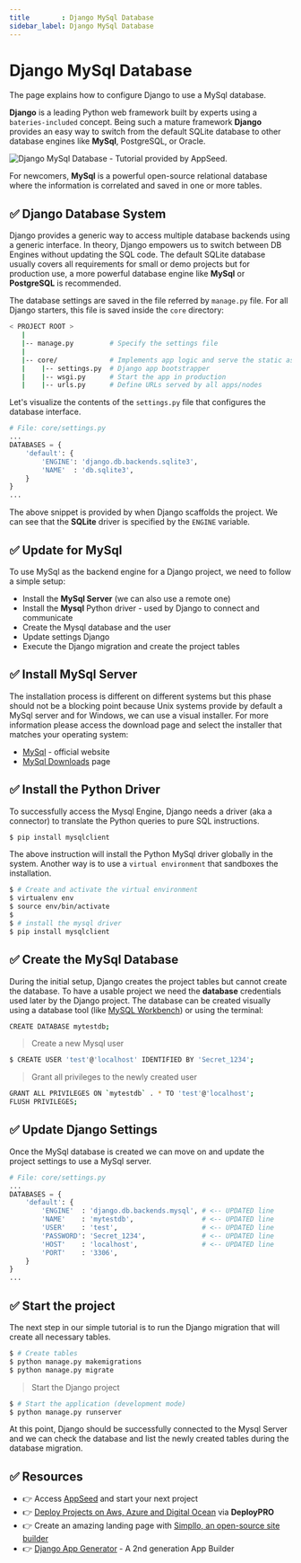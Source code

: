 ```yaml
---
title        : Django MySql Database
sidebar_label: Django MySql Database
---
```


# Django MySql Database

<SubHeading>The page explains how to configure Django to use a MySql database.</SubHeading>

**Django** is a leading Python web framework built by experts using a `bateries-included` concept. 
Being such a mature framework **Django** provides an easy way to switch from the default SQLite database to other database engines like **MySql**, PostgreSQL, or Oracle. 

![Django MySql Database - Tutorial provided by AppSeed.](https://user-images.githubusercontent.com/51070104/268675023-54ea4ace-a8ad-442b-9b43-2ba12a6403ba.jpg)

For newcomers, **MySql** is a powerful open-source relational database where the information is correlated and saved in one or more tables.

## ✅ Django Database System

Django provides a generic way to access multiple database backends using a generic interface. 
In theory, Django empowers us to switch between DB Engines without updating the SQL code. 
The default SQLite database usually covers all requirements for small or demo projects but for production use, a more powerful database engine like **MySql** or **PostgreSQL** is recommended.

The database settings are saved in the file referred by `manage.py` file. For all Django starters, this file is saved inside the `core` directory:

```bash
< PROJECT ROOT >
   |
   |-- manage.py         # Specify the settings file
   |
   |-- core/             # Implements app logic and serve the static assets
   |    |-- settings.py  # Django app bootstrapper
   |    |-- wsgi.py      # Start the app in production
   |    |-- urls.py      # Define URLs served by all apps/nodes
```

Let's visualize the contents of the `settings.py` file that configures the database interface.

```python
# File: core/settings.py
...
DATABASES = {
    'default': {
        'ENGINE': 'django.db.backends.sqlite3',
        'NAME'  : 'db.sqlite3',
    }
}
...
```

The above snippet is provided by when Django scaffolds the project. We can see that the **SQLite** driver is specified by the `ENGINE` variable.

## ✅ Update for MySql

To use MySql as the backend engine for a Django project, we need to follow a simple setup:

- Install the **MySql Server** (we can also use a remote one)
- Install the **Mysql** Python driver - used by Django to connect and communicate
- Create the Mysql database and the user
- Update settings Django
- Execute the Django migration and create the project tables

## ✅ Install MySql Server

The installation process is different on different systems but this phase should not be a blocking point because Unix systems provide by default a MySql server and for Windows, we can use a visual installer. For more information please access the download page and select the installer that matches your operating system:

- [MySql](https://www.mysql.com/) - official website
- [MySql Downloads](https://dev.mysql.com/downloads/) page

## ✅ Install the Python Driver

To successfully access the Mysql Engine, Django needs a driver (aka a connector) to translate the Python queries to pure SQL instructions.

```bash
$ pip install mysqlclient
```

The above instruction will install the Python MySql driver globally in the system. Another way is to use a `virtual environment` that sandboxes the installation.

```bash
$ # Create and activate the virtual environment
$ virtualenv env
$ source env/bin/activate
$
$ # install the mysql driver
$ pip install mysqlclient
```

## ✅ Create the MySql Database

During the initial setup, Django creates the project tables but cannot create the database. To have a usable project we need the **database** credentials used later by the Django project. The database can be created visually using a database tool (like [MySQL Workbench](https://www.mysql.com/products/workbench/)) or using the terminal:

```bash
CREATE DATABASE mytestdb;
```

> Create a new Mysql user

```bash
$ CREATE USER 'test'@'localhost' IDENTIFIED BY 'Secret_1234';
```

> Grant all privileges to the newly created user

```bash
GRANT ALL PRIVILEGES ON `mytestdb` . * TO 'test'@'localhost';
FLUSH PRIVILEGES;
```

## ✅ Update Django Settings

Once the MySql database is created we can move on and update the project settings to use a MySql server.

```python
# File: core/settings.py
...
DATABASES = {
    'default': {
        'ENGINE'  : 'django.db.backends.mysql', # <-- UPDATED line
        'NAME'    : 'mytestdb',                 # <-- UPDATED line
        'USER'    : 'test',                     # <-- UPDATED line
        'PASSWORD': 'Secret_1234',              # <-- UPDATED line
        'HOST'    : 'localhost',                # <-- UPDATED line
        'PORT'    : '3306',
    }
}
...
```

## ✅ Start the project

The next step in our simple tutorial is to run the Django migration that will create all necessary tables.

```bash
$ # Create tables
$ python manage.py makemigrations
$ python manage.py migrate
```

> Start the Django project

```bash
$ # Start the application (development mode)
$ python manage.py runserver
```

At this point, Django should be successfully connected to the Mysql Server and we can check the database and list the newly created tables during the database migration.

## ✅ Resources 

- 👉 Access [AppSeed](https://appseed.us/) and start your next project
- 👉 [Deploy Projects on Aws, Azure and Digital Ocean](https://www.docs.deploypro.dev/) via **DeployPRO**
- 👉 Create an amazing landing page with [Simpllo, an open-source site builder](https://www.simpllo.com/)
- 👉 [Django App Generator](https://app-generator.dev/django/) - A 2nd generation App Builder
